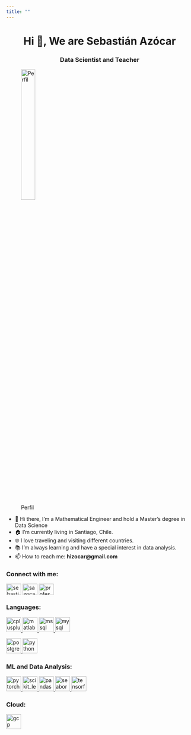 ```yaml
---
title: ""
---
```

<h1 align="center">Hi 👋, We are Sebastián Azócar</h1>
<h3 align="center">Data Scientist and Teacher</h3>

![Perfil](images/perfil.png){width=30%}

- 👋 Hi there, I'm a Mathematical Engineer and hold a Master's degree in Data Science
- 🏠 I'm currently living in Santiago, Chile.
- 🌐 I love traveling and visiting different countries.
- 📚 I'm always learning and have a special interest in data analysis.
- 📫 How to reach me: **hizocar@gmail.com**

<h3 align="left">Connect with me:</h3>
<p align="left">
<a href="https://linkedin.com/in/sebasti%c3%a1n-az%c3%b3car" target="blank"><img align="center" src="https://raw.githubusercontent.com/rahuldkjain/github-profile-readme-generator/master/src/images/icons/Social/linked-in-alt.svg" alt="sebasti%c3%a1n-az%c3%b3car" height="30" width="40" /></a>
<a href="https://instagram.com/sazocarm" target="blank"><img align="center" src="https://raw.githubusercontent.com/rahuldkjain/github-profile-readme-generator/master/src/images/icons/Social/instagram.svg" alt="sazocarm" height="30" width="40" /></a>
<a href="https://www.youtube.com/c/profesebaazocar" target="blank"><img align="center" src="https://raw.githubusercontent.com/rahuldkjain/github-profile-readme-generator/master/src/images/icons/Social/youtube.svg" alt="profesebaazocar" height="30" width="40" /></a>
</p>

<h3 align="left">Languages:</h3>
<p align="left"> <a href="https://www.w3schools.com/cpp/" target="_blank" rel="noreferrer"> <img src="https://raw.githubusercontent.com/devicons/devicon/master/icons/cplusplus/cplusplus-original.svg" alt="cplusplus" width="40" height="40"/> </a> 
<a href="https://www.mathworks.com/" target="_blank" rel="noreferrer"> <img src="https://upload.wikimedia.org/wikipedia/commons/2/21/Matlab_Logo.png" alt="matlab" width="40" height="40"/> </a>
<a href="https://www.microsoft.com/en-us/sql-server" target="_blank" rel="noreferrer"> <img src="https://www.svgrepo.com/show/303229/microsoft-sql-server-logo.svg" alt="mssql" width="40" height="40"/> </a>
<a href="https://www.mysql.com/" target="_blank" rel="noreferrer"> <img src="https://raw.githubusercontent.com/devicons/devicon/master/icons/mysql/mysql-original-wordmark.svg" alt="mysql" width="40" height="40"/> </a>

<a href="https://www.postgresql.org" target="_blank" rel="noreferrer"> <img src="https://raw.githubusercontent.com/devicons/devicon/master/icons/postgresql/postgresql-original-wordmark.svg" alt="postgresql" width="40" height="40"/> </a>
<a href="https://www.python.org" target="_blank" rel="noreferrer"> <img src="https://raw.githubusercontent.com/devicons/devicon/master/icons/python/python-original.svg" alt="python" width="40" height="40"/> </a>



<h3 align="left">ML and Data Analysis:</h3>
<p align="left"> <a href="https://pytorch.org/" target="_blank" rel="noreferrer"> <img src="https://www.vectorlogo.zone/logos/pytorch/pytorch-icon.svg" alt="pytorch" width="40" height="40"/> </a>
<a href="https://scikit-learn.org/" target="_blank" rel="noreferrer"> <img src="https://upload.wikimedia.org/wikipedia/commons/0/05/Scikit_learn_logo_small.svg" alt="scikit_learn" width="40" height="40"/> </a>
<a href="https://pandas.pydata.org/" target="_blank" rel="noreferrer"> <img src="https://raw.githubusercontent.com/devicons/devicon/2ae2a900d2f041da66e950e4d48052658d850630/icons/pandas/pandas-original.svg" alt="pandas" width="40" height="40"/> </a>
<a href="https://seaborn.pydata.org/" target="_blank" rel="noreferrer"> <img src="https://seaborn.pydata.org/_images/logo-mark-lightbg.svg" alt="seaborn" width="40" height="40"/> </a>
<a href="https://www.tensorflow.org" target="_blank" rel="noreferrer"> <img src="https://www.vectorlogo.zone/logos/tensorflow/tensorflow-icon.svg" alt="tensorflow" width="40" height="40"/> </a>



<h3 align="left">Cloud:</h3>
<p align="left"> <a href="https://cloud.google.com" target="_blank" rel="noreferrer"> <img src="https://www.vectorlogo.zone/logos/google_cloud/google_cloud-icon.svg" alt="gcp" width="40" height="40"/> </a>


